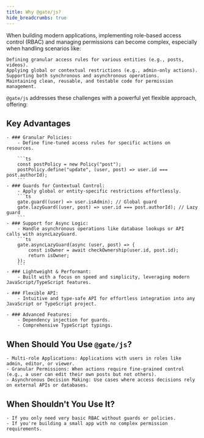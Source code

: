 ```yaml
---
title: Why @gate/js?
hide_breadcrumbs: true
---
```


When building modern applications, implementing role-based access control (RBAC) and managing permissions can become complex, especially when handling scenarios like:

    Defining granular access rules for various entities (e.g., posts, videos).
    Applying global or contextual restrictions (e.g., admin-only actions).
    Supporting both synchronous and asynchronous operations.
    Maintaining clean, reusable, and testable code for permission management.

`@gate/js` addresses these challenges with a powerful yet flexible approach, offering:

## Key Advantages

    - ### Granular Policies:
        - Define fine-tuned access rules for specific actions on resources.

        ```ts
        const postPolicy = new Policy("post");
        postPolicy.define("update", (user, post) => user.id === post.authorId);
        ```
    - ### Guards for Contextual Control:
        - Apply global or entity-specific restrictions effortlessly.
        ```ts
        gate.guard((user) => user.isAdmin); // Global guard
        gate.lazyGuard((user, post) => user.id === post.authorId); // Lazy guard
        ```
    - ### Support for Async Logic:
        - Handle asynchronous operations like database lookups or API calls with asyncLazyGuard.
        ```ts
        gate.asyncLazyGuard(async (user, post) => {
            const isOwner = await checkOwnership(user.id, post.id);
            return isOwner;
        });
        ```
    - ### Lightweight & Performant:
        - Built with a focus on speed and simplicity, leveraging modern JavaScript/TypeScript features.

    - ### Flexible API:
        - Intuitive and type-safe API for effortless integration into any JavaScript or TypeScript project.

    - ### Advanced Features:
        - Dependency injection for guards.
        - Comprehensive TypeScript typings.

## When Should You Use `@gate/js`?
    - Multi-role Applications: Applications with users in roles like admin, editor, or viewer.
    - Granular Permissions: When actions require fine-grained control (e.g., a user can edit their own posts but not others).
    - Asynchronous Decision Making: Use cases where access decisions rely on external APIs or databases.

## When Shouldn't You Use It?
    - If you only need very basic RBAC without guards or policies.
    - If you're building a small app with no complex permission requirements.


